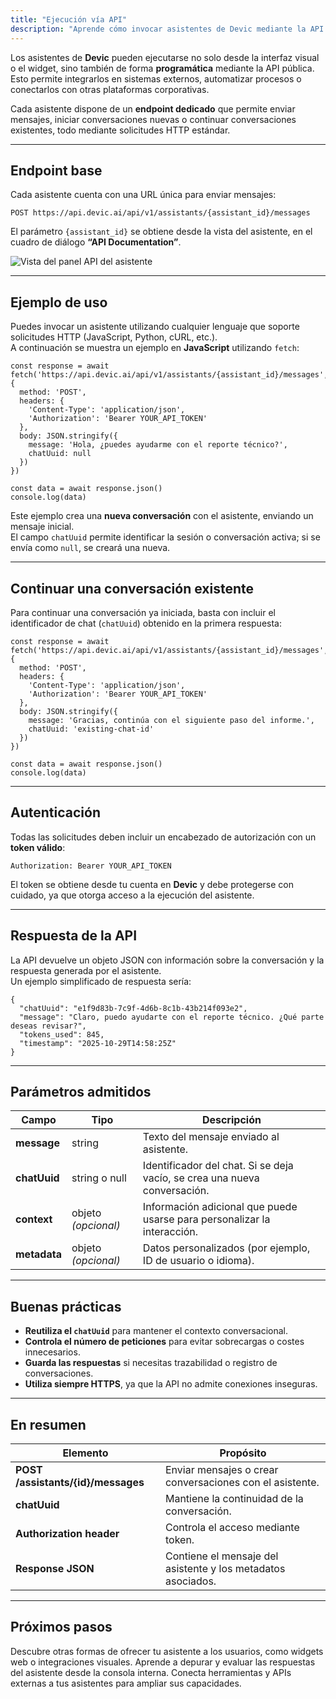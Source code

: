 ```yaml
---
title: "Ejecución vía API"
description: "Aprende cómo invocar asistentes de Devic mediante la API para integrarlos con tus aplicaciones o flujos personalizados."
---
```


Los asistentes de **Devic** pueden ejecutarse no solo desde la interfaz visual o el widget, sino también de forma **programática** mediante la API pública.  
Esto permite integrarlos en sistemas externos, automatizar procesos o conectarlos con otras plataformas corporativas.

Cada asistente dispone de un **endpoint dedicado** que permite enviar mensajes, iniciar conversaciones nuevas o continuar conversaciones existentes, todo mediante solicitudes HTTP estándar.

---

## Endpoint base

Cada asistente cuenta con una URL única para enviar mensajes:

`POST https://api.devic.ai/api/v1/assistants/{assistant_id}/messages`

El parámetro `{assistant_id}` se obtiene desde la vista del asistente, en el cuadro de diálogo **“API Documentation”**.

![Vista del panel API del asistente](fa7d3f7e-ede5-472c-a8b4-b30767ec8318.png)

---

## Ejemplo de uso

Puedes invocar un asistente utilizando cualquier lenguaje que soporte solicitudes HTTP (JavaScript, Python, cURL, etc.).  
A continuación se muestra un ejemplo en **JavaScript** utilizando `fetch`:

    const response = await fetch('https://api.devic.ai/api/v1/assistants/{assistant_id}/messages', {
      method: 'POST',
      headers: {
        'Content-Type': 'application/json',
        'Authorization': 'Bearer YOUR_API_TOKEN'
      },
      body: JSON.stringify({
        message: 'Hola, ¿puedes ayudarme con el reporte técnico?',
        chatUuid: null
      })
    })

    const data = await response.json()
    console.log(data)

Este ejemplo crea una **nueva conversación** con el asistente, enviando un mensaje inicial.  
El campo `chatUuid` permite identificar la sesión o conversación activa; si se envía como `null`, se creará una nueva.

---

## Continuar una conversación existente

Para continuar una conversación ya iniciada, basta con incluir el identificador de chat (`chatUuid`) obtenido en la primera respuesta:

    const response = await fetch('https://api.devic.ai/api/v1/assistants/{assistant_id}/messages', {
      method: 'POST',
      headers: {
        'Content-Type': 'application/json',
        'Authorization': 'Bearer YOUR_API_TOKEN'
      },
      body: JSON.stringify({
        message: 'Gracias, continúa con el siguiente paso del informe.',
        chatUuid: 'existing-chat-id'
      })
    })

    const data = await response.json()
    console.log(data)

---

## Autenticación

Todas las solicitudes deben incluir un encabezado de autorización con un **token válido**:

    Authorization: Bearer YOUR_API_TOKEN

El token se obtiene desde tu cuenta en **Devic** y debe protegerse con cuidado, ya que otorga acceso a la ejecución del asistente.

---

## Respuesta de la API

La API devuelve un objeto JSON con información sobre la conversación y la respuesta generada por el asistente.  
Un ejemplo simplificado de respuesta sería:

    {
      "chatUuid": "e1f9d83b-7c9f-4d6b-8c1b-43b214f093e2",
      "message": "Claro, puedo ayudarte con el reporte técnico. ¿Qué parte deseas revisar?",
      "tokens_used": 845,
      "timestamp": "2025-10-29T14:58:25Z"
    }

---

## Parámetros admitidos

| Campo | Tipo | Descripción |
|--------|------|-------------|
| **message** | string | Texto del mensaje enviado al asistente. |
| **chatUuid** | string o null | Identificador del chat. Si se deja vacío, se crea una nueva conversación. |
| **context** | objeto *(opcional)* | Información adicional que puede usarse para personalizar la interacción. |
| **metadata** | objeto *(opcional)* | Datos personalizados (por ejemplo, ID de usuario o idioma). |

---

## Buenas prácticas

- **Reutiliza el `chatUuid`** para mantener el contexto conversacional.  
- **Controla el número de peticiones** para evitar sobrecargas o costes innecesarios.  
- **Guarda las respuestas** si necesitas trazabilidad o registro de conversaciones.  
- **Utiliza siempre HTTPS**, ya que la API no admite conexiones inseguras.

---

## En resumen

| Elemento | Propósito |
|-----------|------------|
| **POST /assistants/{id}/messages** | Enviar mensajes o crear conversaciones con el asistente. |
| **chatUuid** | Mantiene la continuidad de la conversación. |
| **Authorization header** | Controla el acceso mediante token. |
| **Response JSON** | Contiene el mensaje del asistente y los metadatos asociados. |

---

## Próximos pasos

<CardGroup cols={2}>
  <Card title="Other options" icon="layout" href="./other-options">
    Descubre otras formas de ofrecer tu asistente a los usuarios, como widgets web o integraciones visuales.
  </Card>
  <Card title="Conversation Console" icon="terminal" href="./conversation-console">
    Aprende a depurar y evaluar las respuestas del asistente desde la consola interna.
  </Card>
  <Card title="Tools" icon="wrench" href="./tools">
    Conecta herramientas y APIs externas a tus asistentes para ampliar sus capacidades.
  </Card>
</CardGroup>
